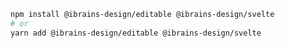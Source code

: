 ```bash
npm install @ibrains-design/editable @ibrains-design/svelte
# or
yarn add @ibrains-design/editable @ibrains-design/svelte
```
